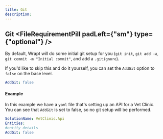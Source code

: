 ```yaml
---
title: Git
description: 
---
```



## Git <FileRequirementPill padLeft={"sm"} type={"optional"} />
By default, Wrapt will do some initial git setup for you (`git init`, `git add -a`, `git commit -m "Initial commit"`, and add a `.gitignore`). 

If you'd like to skip this and do it yourself, you can set the `AddGit` option to `false` on the base level.

```yaml
AddGit: false
```

#### Example
In this example we have a `yaml` file that's setting up an API for a Vet Clinic. You can see that `AddGit` is set to false, so no git setup will be performed. 

```yaml
SolutionName: VetClinic.Api
Entities:
#entity details
AddGit: false
```